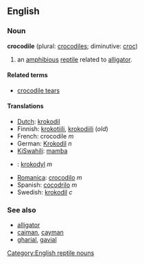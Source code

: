 ==English==

===Noun===
'''crocodile''' (plural: [[crocodiles]]; diminutive: [[croc]])

#an [[amphibious]] [[reptile]] related to [[alligator]].

====Related terms====
*[[crocodile tears]]

====Translations====
*[[Dutch]]: [[krokodil]]
*Finnish: [[krokotiili]], [[krokodiili]] (''old'')
*French: crocodile ''m''
*German: [[Krokodil]] ''n''
*[[KiSwahili]]: [[mamba]]
*{{pl}}: [[krokodyl]] ''m''
*[[Romanica]]: [[crocodilo]] ''m''
*Spanish: [[cocodrilo]] ''m''
*Swedish: [[krokodil]] ''c''

===See also===
*[[alligator]]
*[[caiman]], [[cayman]]
*[[gharial]], [[gavial]]

[[Category:English reptile nouns]]